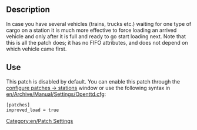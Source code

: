 [[Category:en/Patch Settings]]
== Description ==
In case you have several vehicles (trains, trucks etc.) waiting for one type of cargo on a station it is much more effective to force loading an arrived vehicle and only after it is full and ready to go start loading next. Note that this is all the patch does; it has no FIFO attributes, and does not depend on which vehicle came first.

== Use ==
This patch is disabled by default. You can enable this patch through the [[en/Archive/Manual/Settings/Configuring patches/Stations|configure patches -> stations]] window or use the following syntax in [[en/Archive/Manual/Settings/Openttd.cfg]]:

<pre>
[patches]
improved_load = true
</pre>